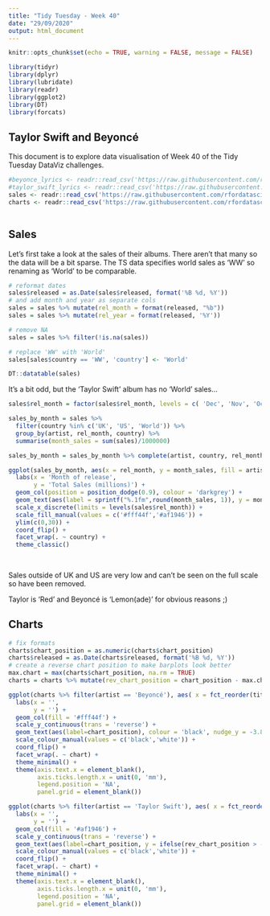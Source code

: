 ```yaml
---
title: "Tidy Tuesday - Week 40"
date: "29/09/2020"
output: html_document
---
```


```r
knitr::opts_chunk$set(echo = TRUE, warning = FALSE, message = FALSE)

library(tidyr)
library(dplyr)
library(lubridate)
library(readr)
library(ggplot2)
library(DT)
library(forcats)
```

## Taylor Swift and Beyoncé

This document is to explore data visualisation of Week 40 of the Tidy Tuesday DataViz challenges.

```r

#beyonce_lyrics <- readr::read_csv('https://raw.githubusercontent.com/rfordatascience/tidytuesday/master/data/2020/2020-09-29/beyonce_lyrics.csv')
#taylor_swift_lyrics <- readr::read_csv('https://raw.githubusercontent.com/rfordatascience/tidytuesday/master/data/2020/2020-09-29/taylor_swift_lyrics.csv')
sales <- readr::read_csv('https://raw.githubusercontent.com/rfordatascience/tidytuesday/master/data/2020/2020-09-29/sales.csv')
charts <- readr::read_csv('https://raw.githubusercontent.com/rfordatascience/tidytuesday/master/data/2020/2020-09-29/charts.csv')



```

## Sales

Let's first take a look at the sales of their albums. There aren't that many so
the data will be a bit sparse. The TS data specifies world sales as 'WW' so 
renaming as 'World' to be comparable.

```r

# reformat dates
sales$released = as.Date(sales$released, format('%B %d, %Y'))
# and add month and year as separate cols
sales = sales %>% mutate(rel_month = format(released, "%b"))
sales = sales %>% mutate(rel_year = format(released, '%Y'))

# remove NA
sales = sales %>% filter(!is.na(sales))

# replace 'WW' with 'World'
sales[sales$country == 'WW', 'country'] <- 'World'

DT::datatable(sales)
```

It's a bit odd, but the 'Taylor Swift' album has no 'World' sales...

```r

sales$rel_month = factor(sales$rel_month, levels = c( 'Dec', 'Nov', 'Oct', 'Sep', 'Aug', 'Jul', 'Jun', 'May', 'Apr', 'Mar', 'Feb','Jan'), ordered = TRUE)

sales_by_month = sales %>% 
  filter(country %in% c('UK', 'US', 'World')) %>%
  group_by(artist, rel_month, country) %>% 
  summarise(month_sales = sum(sales)/1000000)

sales_by_month = sales_by_month %>% complete(artist, country, rel_month)

ggplot(sales_by_month, aes(x = rel_month, y = month_sales, fill = artist)) +
  labs(x = 'Month of release',
       y = 'Total Sales (millions)') +
  geom_col(position = position_dodge(0.9), colour = 'darkgrey') +
  geom_text(aes(label = sprintf("%.1fm",round(month_sales, 1)), y = month_sales + 3.9), position = position_dodge(0.9), size = 3) +
  scale_x_discrete(limits = levels(sales$rel_month)) +
  scale_fill_manual(values = c('#fff44f','#af1946')) +
  ylim(c(0,30)) +
  coord_flip() + 
  facet_wrap(. ~ country) +
  theme_classic()
  
         

```

Sales outside of UK and US are very low and can't be seen on the full scale
so have been removed.

Taylor is 'Red' and Beyoncé is 'Lemon(ade)' for obvious reasons ;)

## Charts


```r

# fix formats
charts$chart_position = as.numeric(charts$chart_position)
charts$released = as.Date(charts$released, format('%B %d, %Y'))
# create a reverse chart position to make barplots look better
max.chart = max(charts$chart_position, na.rm = TRUE)
charts = charts %>% mutate(rev_chart_position = chart_position - max.chart)

ggplot(charts %>% filter(artist == 'Beyoncé'), aes( x = fct_reorder(title,released), y = rev_chart_position)) +
  labs(x = '',
       y = '') +
  geom_col(fill = '#fff44f') +
  scale_y_continuous(trans = 'reverse') +
  geom_text(aes(label=chart_position), colour = 'black', nudge_y = -3.8, size = 2.7) +
  scale_colour_manual(values = c('black','white')) +
  coord_flip() +
  facet_wrap(. ~ chart) +
  theme_minimal() +
  theme(axis.text.x = element_blank(),
        axis.ticks.length.x = unit(0, 'mm'),
        legend.position = 'NA',
        panel.grid = element_blank())

```

```r


ggplot(charts %>% filter(artist == 'Taylor Swift'), aes( x = fct_reorder(title,released), y = rev_chart_position)) +
  labs(x = '',
       y = '') +
  geom_col(fill = '#af1946') +
  scale_y_continuous(trans = 'reverse') +
  geom_text(aes(label=chart_position, y = ifelse(rev_chart_position > -10, rev_chart_position - 8, rev_chart_position), colour = ifelse(rev_chart_position > -10,'black','white') ), nudge_y = -3.8, size = 2.7) +
  scale_colour_manual(values = c('black','white')) +
  coord_flip() +
  facet_wrap(. ~ chart) +
  theme_minimal() +
  theme(axis.text.x = element_blank(),
        axis.ticks.length.x = unit(0, 'mm'),
        legend.position = 'NA',
        panel.grid = element_blank())

```
